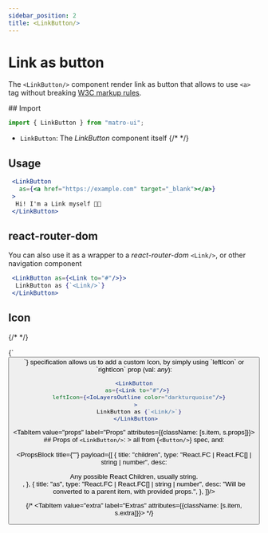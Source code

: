 ```yaml
---
sidebar_position: 2
title: <LinkButton/>
---
```



# Link as button

The `<LinkButton/>` component render link as button that allows to use `<a>` tag without breaking <a href="https://html.spec.whatwg.org/multipage/text-level-semantics.html#the-a-element" target="_blank">W3C markup rules</a>.

<Sources 
  git="https://github.com/matro-ui/matro-ui/tree/main/dist/navigation/LinkButton"
  npmjs="https://www.npmjs.com/package/matro-ui" 
  name="LinkButton"
/>


<div className={s.tabs}>
<Tabs className={s.parent}>
  <TabItem value="usage" label="Usage" attributes={{className: [s.item, s.usage]}}>
## Import 

```jsx
import { LinkButton } from "matro-ui";
```
- `LinkButton`: The <I>LinkButton</I> component itself
{/*  */}

 ## Usage

 ```jsx live 
  <LinkButton 
    as={<a href="https://example.com" target="_blank"></a>}
  >
   Hi! I'm a Link myself 👋🏾
  </LinkButton>
```

 ## react-router-dom

 You can also use it as a wrapper to a <I>react-router-dom</I> `<Link/>`, or other navigation component

 ```jsx live 
  <LinkButton as={<Link to="#"/>}>
   LinkButton as {`<Link/>`}
  </LinkButton>
```

 ## Icon
{/*  */}
<Link to="/docs/compontents/other/button">{`<Button/>`} specification</Link> allows us to add a custom Icon, by simply using `leftIcon` or `rightIcon` prop (val: <I>any</I>):

 ```jsx live 
  <LinkButton 
    as={<Link to="#"/>} 
    leftIcon={<IoLayersOutline color="darkturquoise"/>}
  >
    LinkButton as {`<Link/>`}
  </LinkButton>
```


  </TabItem>


  <TabItem value="props" label="Props" attributes={{className: [s.item, s.props]}}>
    ## Props of `<LinkButton/>`:
    > all from <Link to="/docs/compontents/other/button">{`<Button/>`} spec</Link>, and:
    <br/>
    <br/>
    <PropsBlock title={""} payload={[
    {
      title: "children",
      type: "React.FC | React.FC[] | string | number",
      desc: <div>Any possible React Children, usually string.</div>,
    },
    {
      title: "as",
      type: "React.FC | React.FC[] | string | number",
      desc: "Will be converted to a parent item, with provided props.",
    },
    ]}/>

  </TabItem>



  {/* <TabItem value="extra" label="Extras" attributes={{className: [s.item, s.extra]}}>
  </TabItem> */}



</Tabs>
</div>
